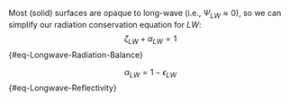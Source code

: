 

Most (solid) surfaces are opaque to long-wave (i.e., $\Psi_{LW} \approx 0$), so we can simplify our radiation conservation equation for $LW$:
$$
\zeta_{LW} + \alpha_{LW} = 1
$${#eq-Longwave-Radiation-Balance}

$$
\alpha_{LW} = 1 - \epsilon_{LW}
$${#eq-Longwave-Reflectivity}

